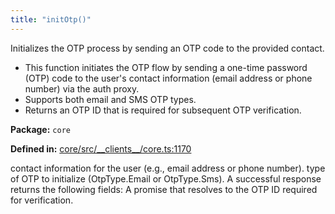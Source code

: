 ```yaml
---
title: "initOtp()"
---
```



<H3Bordered text="Overview" />

Initializes the OTP process by sending an OTP code to the provided contact.

<ul>
  <li>This function initiates the OTP flow by sending a one-time password (OTP) code to the user's contact information (email address or phone number) via the auth proxy.</li>
  <li>Supports both email and SMS OTP types.</li>
  <li>Returns an OTP ID that is required for subsequent OTP verification.</li>
</ul>

<p><strong>Package:</strong> <code>core</code></p>

<p><strong>Defined in:</strong> <a href="https://github.com/tkhq/sdk/blob/main/packages/core/src/__clients__/core.ts#L1170">core/src/__clients__/core.ts:1170</a></p>

<H3Bordered text="Parameters" />

<ParamField body="params" type='InitOtpParams' required={true} >
  <Expandable title="params details">
    <NestedParam parentKey="params" childKey="contact" type='string' required={true}>
contact information for the user (e.g., email address or phone number).
</NestedParam>
    <NestedParam parentKey="params" childKey="otpType" type='OtpType' required={true}>
type of OTP to initialize (OtpType.Email or OtpType.Sms).
</NestedParam>
  </Expandable>
</ParamField>

<H3Bordered text="Response" />
A successful response returns the following fields:

<ResponseField name="returns" type="string" required={true} >
  A promise that resolves to the OTP ID required for verification.
</ResponseField>
